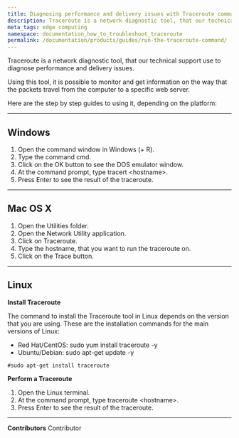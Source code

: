 ```yaml
---
title: Diagnosing performance and delivery issues with Traceroute command
description: Traceroute is a network diagnostic tool, that our technical support use to diagnose performance and delivery issues.
meta_tags: edge computing
namespace: documentation_how_to_troubleshoot_traceroute
permalink: /documentation/products/guides/run-the-traceroute-command/
---
```


Traceroute is a network diagnostic tool, that our technical support use to diagnose performance and delivery issues.

Using this tool, it is possible to monitor and get information on the way that the packets travel from the computer to a specific web server.

Here are the step by step guides to using it, depending on the platform:

---

## Windows

1. Open the command window in Windows (+ R).
2. Type the command cmd.
3. Click on the OK button to see the DOS emulator window.
4. At the command prompt, type tracert &lt;hostname&gt;.
5. Press Enter to see the result of the traceroute.

---

## Mac OS X

1. Open the Utilities folder.
2. Open the Network Utility application.
3. Click on Traceroute.
4. Type the hostname, that you want to run the traceroute on.
5. Click on the Trace button.

---

## Linux

**Install Traceroute**

The command to install the Traceroute tool in Linux depends on the version that you are using. These are the installation commands for the main versions of Linux:

* Red Hat/CentOS: sudo yum install traceroute -y
* Ubuntu/Debian: sudo apt-get update -y

~~~
#sudo apt-get install traceroute
~~~

**Perform a Traceroute**

1. Open the Linux terminal.
2. At the command prompt, type traceroute &lt;hostname&gt;.
3. Press Enter to see the result of the traceroute.



---


**Contributors** <ContributorList>Contributor</ContributorList>
